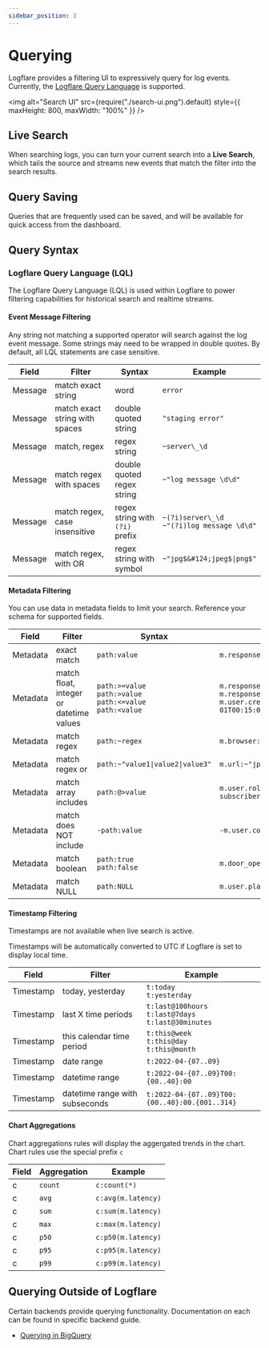 ```yaml
---
sidebar_position: 3
---
```



# Querying

Logflare provides a filtering UI to expressively query for log events. Currently, the [Logflare Query Language](#logflare-query-language) is supported.

<img
  alt="Search UI"
  src={require("./search-ui.png").default}
  style={{ maxHeight: 800, maxWidth: "100%" }}
/>

## Live Search

When searching logs, you can turn your current search into a **Live Search**, which tails the source and streams new events that match the filter into the search results.

## Query Saving

Queries that are frequently used can be saved, and will be available for quick access from the dashboard.

## Query Syntax

### Logflare Query Language (LQL)

The Logflare Query Language (LQL) is used within Logflare to power filtering capabilities for historical search and realtime streams.

#### Event Message Filtering

Any string not matching a supported operator will search against the log event message. Some strings may need to be wrapped in double quotes. By default, all LQL statements are case sensitive.

| Field   | Filter                         | Syntax                          | Example                                           |
| ------- | ------------------------------ | ------------------------------- | ------------------------------------------------- |
| Message | match exact string             | word                            | `error`                                           |
| Message | match exact string with spaces | double quoted string            | `"staging error"`                                 |
| Message | match, regex                   | regex string                    | `~server\_\d`                                     |
| Message | match regex with spaces        | double quoted regex string      | `~"log message \d\d"`                             |
| Message | match regex, case insensitive  | regex string with `(?i)` prefix | `~(?i)server\_\d` <br/> `~"(?i)log message \d\d"` |
| Message | match regex, with OR           | regex string with symbol        | <code>~"jpg$&#124;jpeg$&#124;png$"</code>         |

#### Metadata Filtering

You can use data in metadata fields to limit your search. Reference your schema for supported fields.

| Field    | Filter                                  | Syntax                                                                      | Example                                                                                                           |
| -------- | --------------------------------------- | --------------------------------------------------------------------------- | ----------------------------------------------------------------------------------------------------------------- |
| Metadata | exact match                             | `path:value`                                                                | `m.response.status_code:500`                                                                                      |
| Metadata | match float, integer or datetime values | `path:>=value` <br/> `path:>value` <br/> `path:<=value` <br/> `path:<value` | `m.response.status_code:>300` <br/> `m.response.status_code:<=400` <br/> `m.user.created_at:>2019-07-01T00:15:00` |
| Metadata | match regex                             | `path:~regex`                                                               | `m.browser:~"Firefox 5\d"`                                                                                        |
| Metadata | match regex or                          | <code>path:~"value1&#124;value2&#124;value3"</code>                         | <code>m.url:~"jpg$&#124;jpeg$&#124;png$"</code>                                                                   |
| Metadata | match array includes                    | `path:@>value`                                                              | `m.user.roles:@>"new subscriber"`                                                                                 |
| Metadata | match does NOT include                  | `-path:value`                                                               | `-m.user.company:"My Company"`                                                                                    |
| Metadata | match boolean                           | `path:true` <br/> `path:false`                                              | `m.door_open:true`                                                                                                |
| Metadata | match NULL                              | `path:NULL`                                                                 | `m.user.plan:NULL`                                                                                                |

#### Timestamp Filtering

Timestamps are not available when live search is active.

Timestamps will be automatically converted to UTC if Logflare is set to display local time.

| Field     | Filter                         | Example                                                         |
| --------- | ------------------------------ | --------------------------------------------------------------- |
| Timestamp | today, yesterday               | `t:today` <br/> `t:yesterday`                                   |
| Timestamp | last X time periods            | `t:last@100hours` <br/> `t:last@7days` <br/> `t:last@30minutes` |
| Timestamp | this calendar time period      | `t:this@week` <br/> `t:this@day` <br/> `t:this@month`           |
| Timestamp | date range                     | `t:2022-04-{07..09}`                                            |
| Timestamp | datetime range                 | `t:2022-04-{07..09}T00:{00..40}:00`                             |
| Timestamp | datetime range with subseconds | `t:2022-04-{07..09}T00:{00..40}:00.{001..314}`                  |

#### Chart Aggregations

Chart aggregations rules will display the aggergated trends in the chart. Chart rules use the special prefix `c`

| Field | Aggregation | Example            |
| ----- | ----------- | ------------------ |
| c     | `count`     | `c:count(*)`       |
| c     | `avg`       | `c:avg(m.latency)` |
| c     | `sum`       | `c:sum(m.latency)` |
| c     | `max`       | `c:max(m.latency)` |
| c     | `p50`       | `c:p50(m.latency)` |
| c     | `p95`       | `c:p95(m.latency)` |
| c     | `p99`       | `c:p99(m.latency)` |

## Querying Outside of Logflare

Certain backends provide querying functionality. Documentation on each can be found in specific backend guide.

- [Querying in BigQuery](./backends/bigquery#querying)
